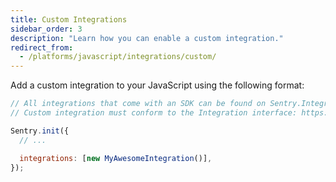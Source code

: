 ```yaml
---
title: Custom Integrations
sidebar_order: 3
description: "Learn how you can enable a custom integration."
redirect_from:
  - /platforms/javascript/integrations/custom/
---
```


Add a custom integration to your JavaScript using the following format:

```javascript
// All integrations that come with an SDK can be found on Sentry.Integrations object
// Custom integration must conform to the Integration interface: https://github.com/getsentry/sentry-javascript/blob/master/packages/types/src/integration.ts

Sentry.init({
  // ...

  integrations: [new MyAwesomeIntegration()],
});
```
